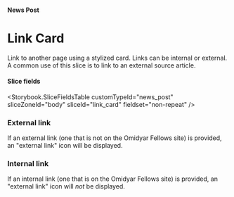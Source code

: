 



<Meta title="News Posts/Link Card" />

#### News Post

# Link Card

Link to another page using a stylized card. Links can be internal or external.
A common use of this slice is to link to an external source article.

#### Slice fields

<Storybook.SliceFieldsTable
  customTypeId="news_post"
  sliceZoneId="body"
  sliceId="link_card"
  fieldset="non-repeat"
/>

### External link

If an external link (one that is not on the Omidyar Fellows site) is provided,
an "external link" icon will be displayed.

<Canvas withSource="none">
  <Story name="External link">
    <NewsPostBodyLinkCard nextSharesBg={false} title={title} href="https://apple.com" />
  </Story>
</Canvas>

### Internal link

If an internal link (one that is on the Omidyar Fellows site) is provided,
an "external link" icon will *not* be displayed.

<Canvas withSource="none">
  <Story name="Internal link">
    <NewsPostBodyLinkCard nextSharesBg={false} title={title} href="/" />
  </Story>
</Canvas>
